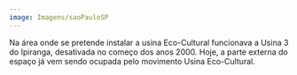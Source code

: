 ```yaml
---
image: Imagens/saoPauloSP
---
```

Na área onde se pretende instalar a usina Eco-Cultural funcionava a Usina 3 do Ipiranga, desativada no começo dos anos 2000. Hoje, a parte externa do espaço já vem sendo ocupada pelo movimento Usina Eco-Cultural.